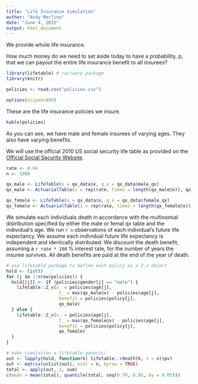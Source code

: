 ```yaml
---
title: "Life Insurance Simulation"
author: "Andy Merlino"
date: "June 4, 2015"
output: html_document
---
```



We provide whole life insurance.  

How much money do we need to set aside today to have a probability, p, that we can payout the entire life insurance  benefit to all insurees?

```r
library(lifetable) # ractuary package
library(knitr)

policies <- read.csv("policies.csv")

options(scipen=999)
```

These are the life insurance policies we insure.

```r
kable(policies)
```

As you can see, we have male and female insurees of varying ages.  They also have varying benefits.

We will use the official 2010 US social security life table as provided on the [Official Social Security Website](http://www.ssa.gov/oact/STATS/table4c6.html).

```r
rate <- 0.04
n <- 1000

qx_male <- LifeTable(x = qx_data$x, q_x = qx_data$male_qx)
qx_male <- ActuarialTable(i = rep(rate, times = length(qx_male@x)), qx_male)

qx_female <- LifeTable(x = qx_data$x, q_x = qx_data$female_qx)
qx_female <- ActuarialTable(i = rep(rate, times = length(qx_female@x)), qx_female)
```

We simulate each individuals death in accordance with the multinomial distribution specified by either the male or femal qx table and the individual's age.  We run `r n` observations of each individual's future life expectancy.  We assume each individual future life expectancy is independent and identically distributed.  We discount the death benefit, assuming a `r rate * 100` % interest rate, for the number of years the insuree survives.  All death benefits are paid at the end of the year of death.

```r
# use lifetable package to define each policy as a Z_x object
hold <- list()
for (j in 1:nrow(policies)) {
  hold[[j]] <- if (policies$gender[j] == "male") {
    lifetable::Z_x(x_ = policies$age[j], 
                    t_ = max(qx_male@x) - policies$age[j],
                    benefit = policies$policy[j], 
                    qx_male)
  } else {
    lifetable::Z_x(x_ = policies$age[j], 
                    t_ = max(qx_female@x) - policies$age[j],
                    benefit = policies$policy[j], 
                    qx_female)
  }
}

# make simulation a lifetable generic\
out <- lapply(hold, function(k) lifetable::rdeath(k, n = n)$pv)
out <- matrix(unlist(out), ncol = n, byrow = TRUE)
total <- apply(out, 2, sum)
c(mean = mean(total), quantile(total, seq(0.70, 0.95, by = 0.05)))
```